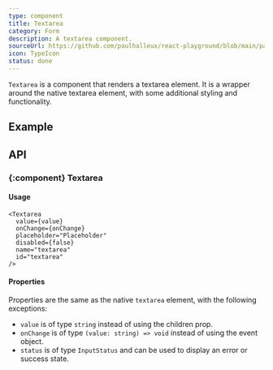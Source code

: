 ```yaml
---
type: component
title: Textarea
category: Form
description: A textarea component.
sourceUrl: https://github.com/paulhalleux/react-playground/blob/main/packages/playground/src/components/Textarea/Textarea.tsx
icon: TypeIcon
status: done
---
```


`Textarea` is a component that renders a textarea element. It is a wrapper around the native textarea element, with some additional styling and functionality.

## Example

<Example name="components/Form/Textarea" />

## API

### \{:component} Textarea

#### Usage

```tsx
<Textarea
  value={value}
  onChange={onChange}
  placeholder="Placeholder"
  disabled={false}
  name="textarea"
  id="textarea"
/>
```

#### Properties

Properties are the same as the native `textarea` element, with the following exceptions:

- `value` is of type `string` instead of using the children prop.
- `onChange` is of type `(value: string) => void` instead of using the event object.
- `status` is of type `InputStatus` and can be used to display an error or success state.